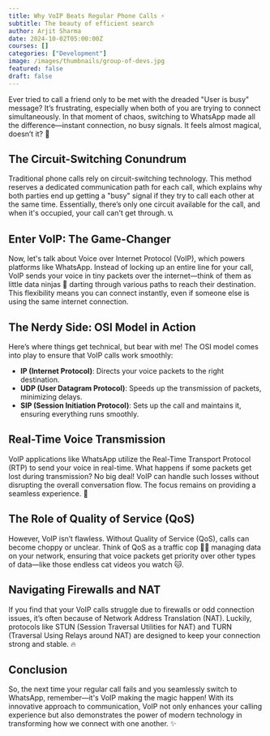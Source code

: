 ```yaml
---
title: Why VoIP Beats Regular Phone Calls ⚡️
subtitle: The beauty of efficient search
author: Arjit Sharma
date: 2024-10-02T05:00:00Z
courses: []
categories: ["Development"]
image: /images/thumbnails/group-of-devs.jpg
featured: false
draft: false
---
```


Ever tried to call a friend only to be met with the dreaded "User is busy" message? It’s frustrating, especially when both of you are trying to connect simultaneously. In that moment of chaos, switching to WhatsApp made all the difference—instant connection, no busy signals. It feels almost magical, doesn’t it? 🤯

## The Circuit-Switching Conundrum

Traditional phone calls rely on circuit-switching technology. This method reserves a dedicated communication path for each call, which explains why both parties end up getting a "busy" signal if they try to call each other at the same time. Essentially, there’s only one circuit available for the call, and when it's occupied, your call can't get through. 📞📞

## Enter VoIP: The Game-Changer

Now, let's talk about Voice over Internet Protocol (VoIP), which powers platforms like WhatsApp. Instead of locking up an entire line for your call, VoIP sends your voice in tiny packets over the internet—think of them as little data ninjas 🥷 darting through various paths to reach their destination. This flexibility means you can connect instantly, even if someone else is using the same internet connection.

## The Nerdy Side: OSI Model in Action

Here’s where things get technical, but bear with me! The OSI model comes into play to ensure that VoIP calls work smoothly:

- **IP (Internet Protocol)**: Directs your voice packets to the right destination.
- **UDP (User Datagram Protocol)**: Speeds up the transmission of packets, minimizing delays.
- **SIP (Session Initiation Protocol)**: Sets up the call and maintains it, ensuring everything runs smoothly.

## Real-Time Voice Transmission

VoIP applications like WhatsApp utilize the Real-Time Transport Protocol (RTP) to send your voice in real-time. What happens if some packets get lost during transmission? No big deal! VoIP can handle such losses without disrupting the overall conversation flow. The focus remains on providing a seamless experience. 🎤

## The Role of Quality of Service (QoS)

However, VoIP isn’t flawless. Without Quality of Service (QoS), calls can become choppy or unclear. Think of QoS as a traffic cop 👮‍♂️ managing data on your network, ensuring that voice packets get priority over other types of data—like those endless cat videos you watch 🐱.

## Navigating Firewalls and NAT

If you find that your VoIP calls struggle due to firewalls or odd connection issues, it’s often because of Network Address Translation (NAT). Luckily, protocols like STUN (Session Traversal Utilities for NAT) and TURN (Traversal Using Relays around NAT) are designed to keep your connection strong and stable. 🔥

## Conclusion

So, the next time your regular call fails and you seamlessly switch to WhatsApp, remember—it's VoIP making the magic happen! With its innovative approach to communication, VoIP not only enhances your calling experience but also demonstrates the power of modern technology in transforming how we connect with one another. ✨